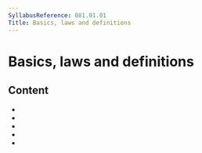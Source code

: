 ```yaml
---
SyllabusReference: 081.01.01
Title: Basics, laws and definitions
---
```


# Basics, laws and definitions

## Content

- <Link href="081.01.01.01" />
- <Link href="081.01.01.02" />
- <Link href="081.01.01.03" />
- <Link href="081.01.01.04" />
- <Link href="081.01.01.05" />
